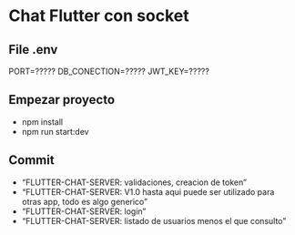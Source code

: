 # Chat Flutter con socket

## File .env
PORT=?????
DB_CONECTION=?????
JWT_KEY=?????

## Empezar proyecto
- npm install
- npm run start:dev


## Commit
- "FLUTTER-CHAT-SERVER: validaciones, creacion de token"
- "FLUTTER-CHAT-SERVER: V1.0 hasta aqui puede ser utilizado para otras app, todo es algo generico"
- "FLUTTER-CHAT-SERVER: login"
- "FLUTTER-CHAT-SERVER: listado de usuarios menos el que consulto"